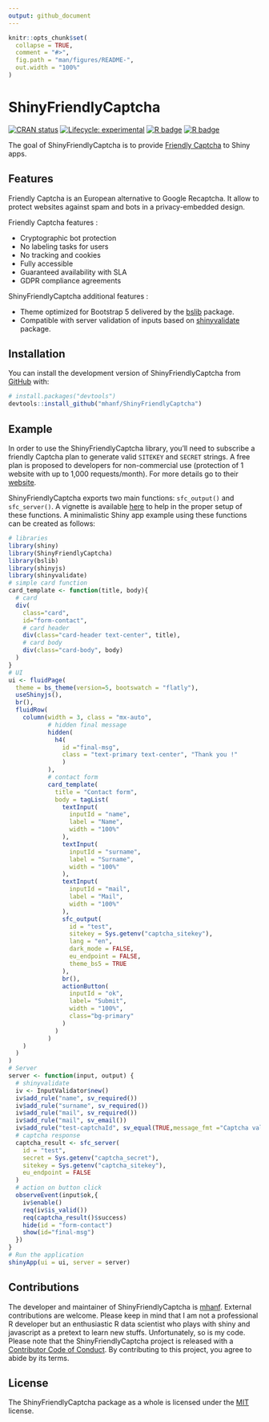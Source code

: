 ```yaml
---
output: github_document
---
```


<!-- README.md is generated from README.Rmd. Please edit that file -->

```r
knitr::opts_chunk$set(
  collapse = TRUE,
  comment = "#>",
  fig.path = "man/figures/README-",
  out.width = "100%"
)
```

# ShinyFriendlyCaptcha

<!-- badges: start -->
[![CRAN status](https://www.r-pkg.org/badges/version/ShinyFriendlyCaptcha)](https://CRAN.R-project.org/package=ShinyFriendlyCaptcha)
[![Lifecycle: experimental](https://img.shields.io/badge/lifecycle-experimental-orange.svg)](https://lifecycle.r-lib.org/articles/stages.html#experimental)
[![R badge](https://img.shields.io/badge/Build%20with-♥%20and%20R-blue)](https://github.com/mhanf/ShinyFriendlyCaptcha)
[![R badge](https://opensource.org/licenses/MIT)](https://opensource.org/licenses/MIT)

<!-- badges: end -->

The goal of ShinyFriendlyCaptcha is to provide [Friendly Captcha](https://friendlycaptcha.com/) to Shiny apps.

## Features

Friendly Captcha is an European alternative to Google Recaptcha. It allow to protect websites against spam and bots in a privacy-embedded design.

Friendly Captcha features :

* Cryptographic bot protection
* No labeling tasks for users
* No tracking and cookies
* Fully accessible
* Guaranteed availability with SLA
* GDPR compliance agreements

ShinyFriendlyCaptcha additional features :

* Theme optimized for Bootstrap 5 delivered by the [bslib](https://rstudio.github.io/bslib/) package.
* Compatible with server validation of inputs based on [shinyvalidate](https://rstudio.github.io/shinyvalidate/) package.

## Installation

You can install the development version of ShinyFriendlyCaptcha from [GitHub](https://github.com/) with:

``` r
# install.packages("devtools")
devtools::install_github("mhanf/ShinyFriendlyCaptcha")
```
## Example 

In order to use the ShinyFriendlyCaptcha library, you’ll need to subscribe a friendly Captcha plan to generate valid `SITEKEY` and `SECRET` strings. A free plan is proposed to developers for non-commercial use (protection of 1 website with up to 1,000 requests/month). For more details go to their [website](https://friendlycaptcha.com/).

ShinyFriendlyCaptcha exports two main functions: `sfc_output()` and `sfc_server()`. A vignette is available [here]() to help in the proper setup of these functions. A minimalistic Shiny app example using these functions can be created as follows:
 
``` r
# libraries
library(shiny)
library(ShinyFriendlyCaptcha)
library(bslib)
library(shinyjs)
library(shinyvalidate)
# simple card function
card_template <- function(title, body){
  # card
  div(
    class="card", 
    id="form-contact",
    # card header
    div(class="card-header text-center", title),
    # card body
    div(class="card-body", body)
  )
}
# UI
ui <- fluidPage(
  theme = bs_theme(version=5, bootswatch = "flatly"),
  useShinyjs(),
  br(),
  fluidRow(
    column(width = 3, class = "mx-auto",
           # hidden final message
           hidden(
             h4(
               id ="final-msg", 
               class = "text-primary text-center", "Thank you !"
               )
           ),
           # contact form
           card_template(
             title = "Contact form",
             body = tagList(
               textInput(
                 inputId = "name",
                 label = "Name",
                 width = "100%"
               ),
               textInput(
                 inputId = "surname",
                 label = "Surname",
                 width = "100%"
               ),
               textInput(
                 inputId = "mail",
                 label = "Mail",
                 width = "100%"
               ),
               sfc_output(
                 id = "test",
                 sitekey = Sys.getenv("captcha_sitekey"),
                 lang = "en",
                 dark_mode = FALSE,
                 eu_endpoint = FALSE,
                 theme_bs5 = TRUE
               ),
               br(),
               actionButton(
                 inputId = "ok",
                 label= "Submit",
                 width = "100%",
                 class="bg-primary"
               )
             )
           )
    )
  )
)
# Server
server <- function(input, output) {
  # shinyvalidate
  iv <- InputValidator$new()
  iv$add_rule("name", sv_required())
  iv$add_rule("surname", sv_required())
  iv$add_rule("mail", sv_required())
  iv$add_rule("mail", sv_email())
  iv$add_rule("test-captchaId", sv_equal(TRUE,message_fmt ="Captcha validation required"))
  # captcha response
  captcha_result <- sfc_server(
    id = "test",
    secret = Sys.getenv("captcha_secret"),
    sitekey = Sys.getenv("captcha_sitekey"),
    eu_endpoint = FALSE
  )
  # action on button click
  observeEvent(input$ok,{
    iv$enable()
    req(iv$is_valid())
    req(captcha_result()$success)
    hide(id = "form-contact")
    show(id="final-msg")
  })
}
# Run the application
shinyApp(ui = ui, server = server)
```

## Contributions

The developer and maintainer of ShinyFriendlyCaptcha is [mhanf](https://github.com/mhanf). External contributions are welcome. Please keep in mind that I am not a professional R developer but an enthusiastic R data scientist who plays with shiny and javascript as a pretext to learn new stuffs. Unfortunately, so is my code. Please note that the ShinyFriendlyCaptcha project is released with a [Contributor Code of Conduct](https://mhanf.github.io/ShinyFriendlyCaptcha/CODE_OF_CONDUCT.html). By contributing to this project, you agree to abide by its terms.

## License

The ShinyFriendlyCaptcha package as a whole is licensed under the [MIT](https://opensource.org/licenses/mit-license.php) license.



